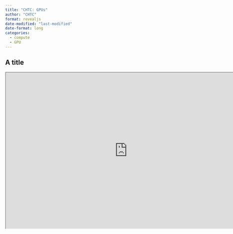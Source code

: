 ```yaml
---
title: "CHTC: GPUs"
author: "CHTC"
format: revealjs
date-modified: "last-modified"
date-format: long
categories:
  - compute
  - GPU
---
```


## A title

```{=html}
<iframe width="780" height="500" src="https://chtc.cs.wisc.edu/uw-research-computing/gpu-jobs" title="Webpage example"></iframe>
```